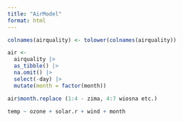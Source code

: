 ```yaml
---
title: "AirModel"
format: html
---
```




```r
colnames(airquality) <- tolower(colnames(airquality))

air <-
  airquality |>
  as_tibble() |>
  na.omit() |> 
  select(-day) |> 
  mutate(month = factor(month)) 
```

```r
air$month.replace (1:4 - zima, 4:7 wiosna etc.)
```


```r
temp ~ ozone + solar.r + wind + month
```

